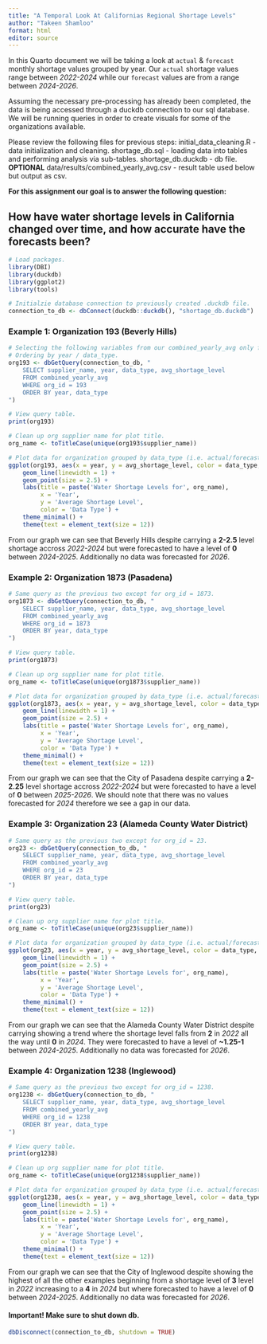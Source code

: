 ```yaml
---
title: "A Temporal Look At Californias Regional Shortage Levels"
author: "Takeen Shamloo"
format: html
editor: source
---
```


In this Quarto document we will be taking a look at `actual` & `forecast` monthly shortage values grouped by year. Our `actual` shortage values range between *2022-2024* while our `forecast` values are from a range between *2024-2026*. 

Assuming the necessary pre-processing has already been completed, the data is being accessed through a duckdb connection to our sql database. We will be running queries in order to create visuals for some of the organizations available. 

Please review the following files for previous steps:
  initial_data_cleaning.R - data initialization and cleaning.
  shortage_db.sql - loading data into tables and performing analysis via sub-tables.
  shortage_db.duckdb - db file.
  **OPTIONAL** data/results/combined_yearly_avg.csv - result table used below but output as csv.

**For this assignment our goal is to answer the following question:**

## How have water shortage levels in California changed over time, and how accurate have the forecasts been?

```r
# Load packages.
library(DBI)
library(duckdb)
library(ggplot2)
library(tools)

# Initialzie database connection to previously created .duckdb file.
connection_to_db <- dbConnect(duckdb::duckdb(), "shortage_db.duckdb")
```

### Example 1: Organization 193 (Beverly Hills)

```r
# Selecting the following variables from our combined_yearly_avg only for org_id = 193.
# Ordering by year / data_type.
org193 <- dbGetQuery(connection_to_db, "
    SELECT supplier_name, year, data_type, avg_shortage_level
    FROM combined_yearly_avg 
    WHERE org_id = 193
    ORDER BY year, data_type
")

# View query table.
print(org193)

# Clean up org supplier name for plot title.
org_name <- toTitleCase(unique(org193$supplier_name))

# Plot data for organization grouped by data_type (i.e. actual/forecasted).
ggplot(org193, aes(x = year, y = avg_shortage_level, color = data_type, group = data_type)) +
    geom_line(linewidth = 1) +
    geom_point(size = 2.5) +
    labs(title = paste('Water Shortage Levels for', org_name),
         x = 'Year', 
         y = 'Average Shortage Level', 
         color = 'Data Type') +
    theme_minimal() +
    theme(text = element_text(size = 12))
```
From our graph we can see that Beverly Hills despite carrying a **2-2.5** level
shortage accross *2022-2024* but were forecasted to have a level of **0** between 
*2024-2025*. Additionally no data was forecasted for *2026*.  

### Example 2: Organization 1873 (Pasadena)

```r
# Same query as the previous two except for org_id = 1873.
org1873 <- dbGetQuery(connection_to_db, "
    SELECT supplier_name, year, data_type, avg_shortage_level
    FROM combined_yearly_avg 
    WHERE org_id = 1873
    ORDER BY year, data_type
")

# View query table.
print(org1873)

# Clean up org supplier name for plot title.
org_name <- toTitleCase(unique(org1873$supplier_name))

# Plot data for organization grouped by data_type (i.e. actual/forecasted).
ggplot(org1873, aes(x = year, y = avg_shortage_level, color = data_type, group = data_type)) +
    geom_line(linewidth = 1) +
    geom_point(size = 2.5) +
    labs(title = paste('Water Shortage Levels for', org_name),
         x = 'Year', 
         y = 'Average Shortage Level', 
         color = 'Data Type') +
    theme_minimal() +
    theme(text = element_text(size = 12))
```

From our graph we can see that the City of Pasadena despite carrying a 
**2-2.25** level shortage accross *2022-2024* but were forecasted to have a level 
of **0** between *2025-2026*. We should note that there was no values forecasted
for *2024* therefore we see a gap in our data.

### Example 3: Organization 23 (Alameda County Water District)

```r
# Same query as the previous two except for org_id = 23.
org23 <- dbGetQuery(connection_to_db, "
    SELECT supplier_name, year, data_type, avg_shortage_level
    FROM combined_yearly_avg 
    WHERE org_id = 23
    ORDER BY year, data_type
")

# View query table.
print(org23)

# Clean up org supplier name for plot title.
org_name <- toTitleCase(unique(org23$supplier_name))

# Plot data for organization grouped by data_type (i.e. actual/forecasted).
ggplot(org23, aes(x = year, y = avg_shortage_level, color = data_type, group = data_type)) +
    geom_line(linewidth = 1) +
    geom_point(size = 2.5) +
    labs(title = paste('Water Shortage Levels for', org_name),
         x = 'Year', 
         y = 'Average Shortage Level', 
         color = 'Data Type') +
    theme_minimal() +
    theme(text = element_text(size = 12))
```

From our graph we can see that the Alameda County Water District despite 
carrying showing a trend where the shortage level falls from **2** in *2022*
all the way until **0** in *2024*. They were forecasted to have a level of 
**~1.25-1** between *2024-2025*. Additionally no data was forecasted for *2026*.  

### Example 4: Organization 1238 (Inglewood)

```r
# Same query as the previous two except for org_id = 1238.
org1238 <- dbGetQuery(connection_to_db, "
    SELECT supplier_name, year, data_type, avg_shortage_level
    FROM combined_yearly_avg 
    WHERE org_id = 1238
    ORDER BY year, data_type
")

# View query table.
print(org1238)

# Clean up org supplier name for plot title.
org_name <- toTitleCase(unique(org1238$supplier_name))

# Plot data for organization grouped by data_type (i.e. actual/forecasted).
ggplot(org1238, aes(x = year, y = avg_shortage_level, color = data_type, group = data_type)) +
    geom_line(linewidth = 1) +
    geom_point(size = 2.5) +
    labs(title = paste('Water Shortage Levels for', org_name),
         x = 'Year', 
         y = 'Average Shortage Level', 
         color = 'Data Type') +
    theme_minimal() +
    theme(text = element_text(size = 12))
```

From our graph we can see that the City of Inglewood despite showing the highest
of all the other examples beginning from a shortage level of **3** level in
*2022* increasing to a **4** in *2024* but where forecasted to have a level of
**0** between *2024-2025*. Additionally no data was forecasted for *2026*.  

#### Important! Make sure to shut down db.
```r
dbDisconnect(connection_to_db, shutdown = TRUE)
```
